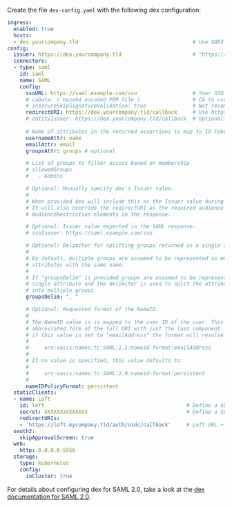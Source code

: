 Create the file `dex-config.yaml` with the following dex configuration:
```yaml {4,6,12-58,61-64}
ingress:
  enabled: true
  hosts:
  - dex.yourcompany.tld                                     # Use $DEX_HOSTNAME
config:
  issuer: https://dex.yourcompany.tld                       # "https://" + $DEX_HOSTNAME
  connectors:
  - type: saml
    id: saml
    name: SAML
    config:
      ssoURL: https://saml.example.com/sso                  # Your SSO POST URL
      # caData: ( base64 encoded PEM file )                 # CA to use when validating the signature of the SAML response.
      # insecureSkipSignatureValidation: true               # Not recommended (testing only)
      redirectURI: https://dex.yourcompany.tld/callback     # Use https:// + $DEX_HOSTNAME + /callback
      # entityIssuer: https://dex.yourcompany.tld/callback  # Optional: Use https:// + $DEX_HOSTNAME + /callback
      
      # Name of attributes in the returned assertions to map to ID token claims.
      usernameAttr: name
      emailAttr: email
      groupsAttr: groups # optional

      # List of groups to filter access based on membership
      # allowedGroups
      #   - Admins

      # Optional: Manually specify dex's Issuer value.
      #
      # When provided dex will include this as the Issuer value during AuthnRequest.
      # It will also override the redirectURI as the required audience when evaluating
      # AudienceRestriction elements in the response.

      # Optional: Issuer value expected in the SAML response.
      # ssoIssuer: https://saml.example.com/sso

      # Optional: Delimiter for splitting groups returned as a single string.
      #
      # By default, multiple groups are assumed to be represented as multiple
      # attributes with the same name.
      #
      # If "groupsDelim" is provided groups are assumed to be represented as a
      # single attribute and the delimiter is used to split the attribute's value
      # into multiple groups.
      groupsDelim: ", "

      # Optional: Requested format of the NameID.
      #
      # The NameID value is is mapped to the user ID of the user. This can be an
      # abbreviated form of the full URI with just the last component. For example,
      # if this value is set to "emailAddress" the format will resolve to:
      #
      #     urn:oasis:names:tc:SAML:1.1:nameid-format:emailAddress
      #
      # If no value is specified, this value defaults to:
      #
      #     urn:oasis:names:tc:SAML:2.0:nameid-format:persistent
      #
      nameIDPolicyFormat: persistent
  staticClients:
  - name: Loft
    id: loft                                              # Define a $DEX_CLIENT_ID
    secret: XXXXXXXXXXXXXX                                # Define a $DEX_CLIENT_SECRET (can be any secret key)
    redirectURIs:
    - 'https://loft.mycompany.tld/auth/oidc/callback'     # Loft URL + /auth/oidc/callback
  oauth2:
    skipApprovalScreen: true
  web:
    http: 0.0.0.0:5556
  storage:
    type: kubernetes
    config:
      inCluster: true
```

For details about configuring dex for SAML 2.0, take a look at the [dex documentation for SAML 2.0](https://dexidp.io/docs/connectors/saml/).
